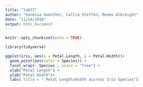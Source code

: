 ```yaml
---
title: "lab77"
author: "Vanessa Guenther, Callie Steffen, Renee Albreight"
date: "11/14/2018"
output: html_document
---
```


```r
knitr::opts_chunk$set(echo = TRUE)
```

```r
library(tidyverse)

ggplot(iris, aes(x = Petal.Length, y = Petal.Width))+
  geom_point(aes(color = Species)) +
  facet_wrap(~ Species , scale = "free") +
  xlab("Petal Length") +
  ylab("Petal Width")+
  labs( title = " Petal Length/Width accross Iris Species")
  


```

